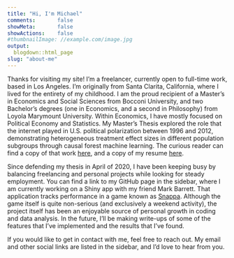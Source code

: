 ```yaml
---
title: "Hi, I'm Michael"
comments:       false
showMeta:       false
showActions:    false
#thumbnailImage: //example.com/image.jpg
output:
  blogdown::html_page
slug: "about-me"
---
```

  Thanks for visiting my site! I'm a freelancer, currently open to full-time work, 
based in Los Angeles. I'm originally from Santa Clarita, California, where I lived for the entirety of my childhood. 
I am the proud recipient of a Master's in Economics and Social Sciences from Bocconi University, 
and two Bachelor's degrees (one in Economics, and a second in Philosophy) from Loyola Marymount University.
Within Economics, I have mostly focused on Political Economy and Statistics. My Master's Thesis
explored the role that the internet played in U.S. political polarization between
1996 and 2012, demonstrating heterogeneous treatment effect sizes in different population 
subgroups through causal forest machine learning. The curious reader can find a copy
of that work [here](/pdf/Thesis.pdf), and a copy of my resume [here](/pdf/Resume.pdf). 

  Since defending my thesis in April of 2020, I have
been keeping busy by balancing freelancing and personal projects while looking
for steady employment. You can find a link to my GitHub page in the sidebar, where
I am currently working on a Shiny app with my friend Mark Barrett. That application tracks
performance in a game known as [Snappa](https://github.com/mdewey131/Snappa-Scoreboard/wiki/An-Overview-of-SnappaMetrics#what-is-snappa). Although the game itself is quite non-serious (and exclusively a weekend activity), the project itself has been an enjoyable source
of personal growth in coding and data analysis. In the future, I'll be making 
write-ups of some of the features that I've implemented and the results that I've found. 

  If you would like to get in contact with me, feel free to reach out. My email and other social
links are listed in the sidebar, and I'd love to hear from you.